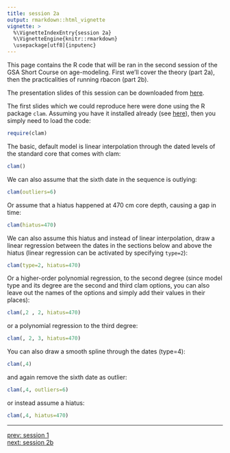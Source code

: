 ```yaml
---
title: session 2a
output: rmarkdown::html_vignette
vignette: >
  %\VignetteIndexEntry{session 2a}
  %\VignetteEngine{knitr::rmarkdown}
  \usepackage[utf8]{inputenc}
---
```


This page contains the R code that will be ran in the second session of the GSA Short Course on age-modeling. First we'll cover the theory (part 2a), then the practicalities of running rbacon (part 2b).

The presentation slides of this session can be downloaded from [here](./2a_agemodels_theory.odp).

The first slides which we could reproduce here were done using the R package `clam`. Assuming you have it installed already (see [here](intro.html)), then you simply need to load the code:

```r
require(clam)
```

The basic, default model is linear interpolation through the dated levels of the standard core that comes with clam:

```r
clam()
```

We can also assume that the sixth date in the sequence is outlying:

```r
clam(outliers=6)
```

Or assume that a hiatus happened at 470 cm core depth, causing a gap in time:

```r
clam(hiatus=470)
```

We can also assume this hiatus and instead of linear interpolation, draw a linear regression between the dates in the sections below and above the hiatus (linear regression can be activated by specifying `type=2`):

```r
clam(type=2, hiatus=470)
```

Or a higher-order polynomial regression, to the second degree (since model type and its degree are the second and third clam options, you can also leave out the names of the options and simply add their values in their places):

```r
clam(,2 , 2, hiatus=470)
```

or a polynomial regression to the third degree:

```r
clam(, 2, 3, hiatus=470)
```

You can also draw a smooth spline through the dates (type=4):

```r
clam(,4)
```

and again remove the sixth date as outlier:

```r
clam(,4, outliers=6)
```

or instead assume a hiatus:

```r
clam(,4, hiatus=470)
```


---

[prev: session 1](session_1.html)<br>
[next: session 2b](session_2b.html)
